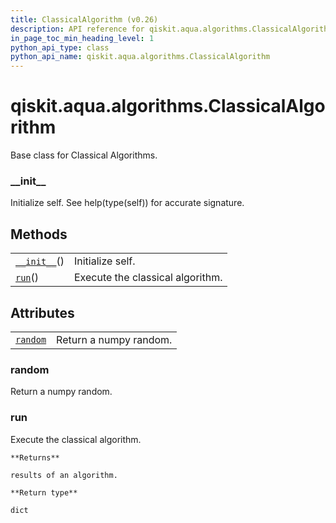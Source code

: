 ```yaml
---
title: ClassicalAlgorithm (v0.26)
description: API reference for qiskit.aqua.algorithms.ClassicalAlgorithm in qiskit v0.26
in_page_toc_min_heading_level: 1
python_api_type: class
python_api_name: qiskit.aqua.algorithms.ClassicalAlgorithm
---
```


<span id="qiskit-aqua-algorithms-classicalalgorithm" />

# qiskit.aqua.algorithms.ClassicalAlgorithm

<Class id="qiskit.aqua.algorithms.ClassicalAlgorithm" isDedicatedPage={true} github="https://github.com/qiskit-community/qiskit-aqua/tree/stable/0.9/qiskit/aqua/algorithms/classical_algorithm.py" signature="ClassicalAlgorithm" modifiers="class">
  Base class for Classical Algorithms.

  ### \_\_init\_\_

  <Function id="qiskit.aqua.algorithms.ClassicalAlgorithm.__init__" signature="__init__()">
    Initialize self. See help(type(self)) for accurate signature.
  </Function>

  ## Methods

  |                                                                                                                          |                                  |
  | ------------------------------------------------------------------------------------------------------------------------ | -------------------------------- |
  | [`__init__`](#qiskit.aqua.algorithms.ClassicalAlgorithm.__init__ "qiskit.aqua.algorithms.ClassicalAlgorithm.__init__")() | Initialize self.                 |
  | [`run`](#qiskit.aqua.algorithms.ClassicalAlgorithm.run "qiskit.aqua.algorithms.ClassicalAlgorithm.run")()                | Execute the classical algorithm. |

  ## Attributes

  |                                                                                                                  |                        |
  | ---------------------------------------------------------------------------------------------------------------- | ---------------------- |
  | [`random`](#qiskit.aqua.algorithms.ClassicalAlgorithm.random "qiskit.aqua.algorithms.ClassicalAlgorithm.random") | Return a numpy random. |

  ### random

  <Attribute id="qiskit.aqua.algorithms.ClassicalAlgorithm.random">
    Return a numpy random.
  </Attribute>

  ### run

  <Function id="qiskit.aqua.algorithms.ClassicalAlgorithm.run" signature="run()">
    Execute the classical algorithm.

    **Returns**

    results of an algorithm.

    **Return type**

    dict
  </Function>
</Class>

